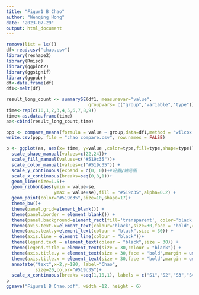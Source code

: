 ---
title: "Figur1 B Chao"
author: "Wenqing Hong"
date: "2023-07-29"
output: html_document
---

```{r}
remove(list = ls())
df<-read.csv("chao.csv")
library(reshape2)
library(Rmisc)
library(ggplot2)
library(ggsignif)
library(ggpubr)
df<-data.frame(df)
df1<-melt(df)
```

```{r}
result_long_count <- summarySE(df1, measurevar="value",
                               groupvars= c("group","variable","type"))
time<-rep(c(10,1,2,3,4,5,6,7,8,9))
time<-as.data.frame(time)
aa<-cbind(result_long_count,time) 

ppp <- compare_means(formula = value ~ group,data=df1,method = 'wilcox.test')
write.csv(ppp, file = "chao compare.csv", row.names = FALSE)
```



```{r}
p <- ggplot(aa, aes(x= time, y=value ,color=type,fill=type,shape=type))+#设置x,y轴
  scale_shape_manual(values=c(22,24))+
  scale_fill_manual(values=c("#519c35"))+
  scale_color_manual(values=c("#519c35")) +
  scale_y_continuous(expand = c(0, 0))+#设置y轴范围
  scale_x_continuous(breaks=seq(0,8,1))+
  geom_line(size=1.5)+
  geom_ribbon(aes(ymin = value-se,
                  ymax = value+se),fill = "#519c35",alpha=0.2) +
  geom_point(color="#519c35",size=10,shape=17)+
  theme_bw()+
  theme(panel.grid=element_blank()) +
  theme(panel.border = element_blank()) +
  theme(panel.background=element_rect(fill='transparent', color='black'),plot.margin = unit(c(3,5,1,1),"mm"))+
  theme(axis.text.x=element_text(colour="black",size=30,face = "bold",vjust = 0.5,hjust = 0)) +
  theme(axis.text.y=element_text(colour = "black",size = 30)) +
  theme(axis.line = element_line(colour = "black"))+
  theme(legend.text = element_text(colour = "black",size = 30)) +
  theme(legend.title = element_text(size = 30,colour = "black")) +
  theme(axis.title.y = element_text(size = 30,face = "bold",margin = unit(c(0,1,0,1),"lines")))+
  theme(axis.title.x = element_text(size = 30,face = "bold",margin = unit(c(0,1,0,1),"lines")))+
  annotate("text",x=2,y=180, label="Chao",
           size=20,color="#519c35")+
  scale_x_continuous(breaks =seq(1,10,1), labels = c("S1","S2","S3","S4","S5","S6","S7","S8","S9","F"))
p 
ggsave("Figure1 B Chao.pdf", width =12, height = 6)
```